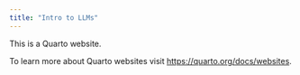 ```yaml
---
title: "Intro to LLMs"
---
```


This is a Quarto website.

To learn more about Quarto websites visit <https://quarto.org/docs/websites>.
